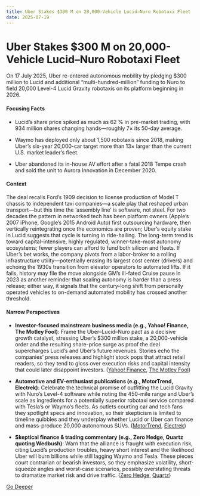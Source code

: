 ```yaml
---
title: Uber Stakes $300 M on 20,000-Vehicle Lucid–Nuro Robotaxi Fleet
date: 2025-07-19
---
```


# Uber Stakes $300 M on 20,000-Vehicle Lucid–Nuro Robotaxi Fleet

On 17 July 2025, Uber re-entered autonomous mobility by pledging $300 million to Lucid and additional “multi-hundred-million” funding to Nuro to field 20,000 Level-4 Lucid Gravity robotaxis on its platform beginning in 2026.

#### Focusing Facts

- Lucid’s share price spiked as much as 62 % in pre-market trading, with 934 million shares changing hands—roughly 7× its 50-day average.

- Waymo has deployed only about 1,500 robotaxis since 2018, making Uber’s six-year 20,000-car target more than 13× larger than the current U.S. market leader’s fleet.

- Uber abandoned its in-house AV effort after a fatal 2018 Tempe crash and sold the unit to Aurora Innovation in December 2020.

#### Context

The deal recalls Ford’s 1909 decision to license production of Model T chassis to independent taxi companies—a scale play that reshaped urban transport—but this time the ‘assembly line’ is software, not steel.  For two decades the pattern in networked tech has been platform owners (Apple’s 2007 iPhone, Google’s 2015 Android Auto) first outsourcing hardware, then vertically reintegrating once the economics are proven; Uber’s equity stake in Lucid suggests that cycle is turning in ride-hailing.  The long-term trend is toward capital-intensive, highly regulated, winner-take-most autonomy ecosystems; fewer players can afford to fund both silicon and fleets.  If Uber’s bet works, the company pivots from a labor-broker to a rolling infrastructure utility—potentially erasing its largest cost center (drivers) and echoing the 1930s transition from elevator operators to automated lifts.  If it fails, history may file the move alongside GM’s ill-fated Cruise pause in 2023 as another reminder that scaling autonomy is harder than a press release; either way, it signals that the century-long shift from personally operated vehicles to on-demand automated mobility has crossed another threshold.

#### Narrow Perspectives

- **Investor-focused mainstream business media (e.g., Yahoo! Finance, The Motley Fool)**: Frame the Uber–Lucid–Nuro pact as a decisive growth catalyst, stressing Uber’s $300 million stake, a 20,000-vehicle order and the resulting share-price surge as proof the deal supercharges Lucid’s and Uber’s future revenues. Stories echo the companies’ press releases and highlight stock pops that attract retail readers, so they tend to gloss over execution risks and capital intensity that could later disappoint investors. ([Yahoo! Finance](https://finance.yahoo.com/news/uber-lucid-partner-on-new-robotaxi-service-taking-on-waymo-and-tesla-123014500.html), [The Motley Fool](https://www.fool.com/data-news/2025/07/17/lucid-surges-uber-300m-robotaxi-deal/))

- **Automotive and EV-enthusiast publications (e.g., MotorTrend, Electrek)**: Celebrate the technical promise of outfitting the Lucid Gravity with Nuro’s Level-4 software while noting the 450-mile range and Uber’s scale as ingredients for a potentially superior robotaxi service compared with Tesla’s or Waymo’s fleets. As outlets courting car and tech fans they spotlight specs and innovation, so their skepticism is limited to timeline quibbles and they underplay whether Lucid or Uber can finance and mass-produce 20,000 autonomous SUVs. ([MotorTrend](https://www.motortrend.com/news/lucid-nuro-uber-autonomous-robotaxi-service-partnership), [Electrek](https://electrek.co/2025/07/14/lucid-air-tops-tesla-for-best-selling-luxury-ev-sedan-in-the-us/))

- **Skeptical finance & trading commentary (e.g., Zero Hedge, Quartz quoting Wedbush)**: Warn that the alliance is fraught with execution risk, citing Lucid’s production troubles, heavy short interest and the likelihood Uber will burn billions while still lagging Waymo and Tesla. These pieces court contrarian or bearish investors, so they emphasize volatility, short-squeeze angles and worst-case scenarios, possibly overstating threats to dramatize market risk and drive traffic. ([Zero Hedge](https://www.zerohedge.com/ai/lucid-shares-soar-robotaxi-alliance-uber-nuro), [Quartz](https://qz.com/ubers-robotaxi-deal-lucid))


[Go Deeper](https://www.perplexity.ai/search?q=Uber+Stakes+%24300+M+on+20%2C000-Vehicle+Lucid%E2%80%93Nuro+Robotaxi+Fleet)
